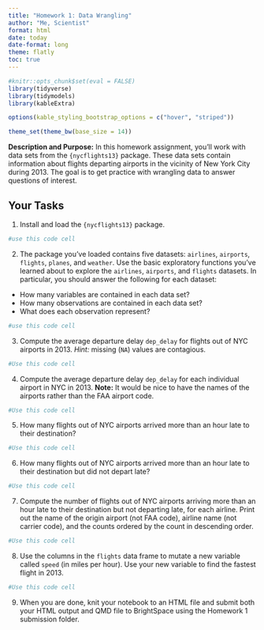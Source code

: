 ```yaml
---
title: "Homework 1: Data Wrangling"
author: "Me, Scientist"
format: html
date: today
date-format: long
theme: flatly
toc: true
---
```


```r
#knitr::opts_chunk$set(eval = FALSE)
library(tidyverse)
library(tidymodels)
library(kableExtra)

options(kable_styling_bootstrap_options = c("hover", "striped"))

theme_set(theme_bw(base_size = 14))
```

**Description and Purpose:** In this homework assignment, you'll work with data sets from the `{nycflights13}` package. These data sets contain information about flights departing airports in the vicinity of New York City during 2013. The goal is to get practice with wrangling data to answer questions of interest.

## Your Tasks

1. Install and load the `{nycflights13}` package.

```r
#use this code cell

```

2. The package you've loaded contains five datasets: `airlines`, `airports`, `flights`, `planes`, and `weather`. Use the basic exploratory functions you've learned about to explore the `airlines`, `airports`, and `flights` datasets. In particular, you should answer the following for each dataset:

+ How many variables are contained in each data set?
+ How many observations are contained in each data set?
+ What does each observation represent?

```r
#use this code cell

```

3. Compute the average departure delay `dep_delay` for flights out of NYC airports in 2013. *Hint:* missing (`NA`) values are contagious.

```r
#Use this code cell

```

4. Compute the average departure delay `dep_delay` for each individual airport in NYC in 2013. **Note:** It would be nice to have the names of the airports rather than the FAA airport code.

```r
#Use this code cell

```

5. How many flights out of NYC airports arrived more than an hour late to their destination?

```r
#Use this code cell

```

6. How many flights out of NYC airports arrived more than an hour late to their destination but did not depart late?

```r
#Use this code cell

```

7. Compute the number of flights out of NYC airports arriving more than an hour late to their destination but not departing late, for each airline. Print out the name of the origin airport (not FAA code), airline name (not carrier code), and the counts ordered by the count in descending order.

```r
#Use this code cell

```

8. Use the columns in the `flights` data frame to mutate a new variable called `speed` (in miles per hour). Use your new variable to find the fastest flight in 2013.

```r
#Use this code cell

```

9. When you are done, knit your notebook to an HTML file and submit both your HTML output and QMD file to BrightSpace using the Homework 1 submission folder.
